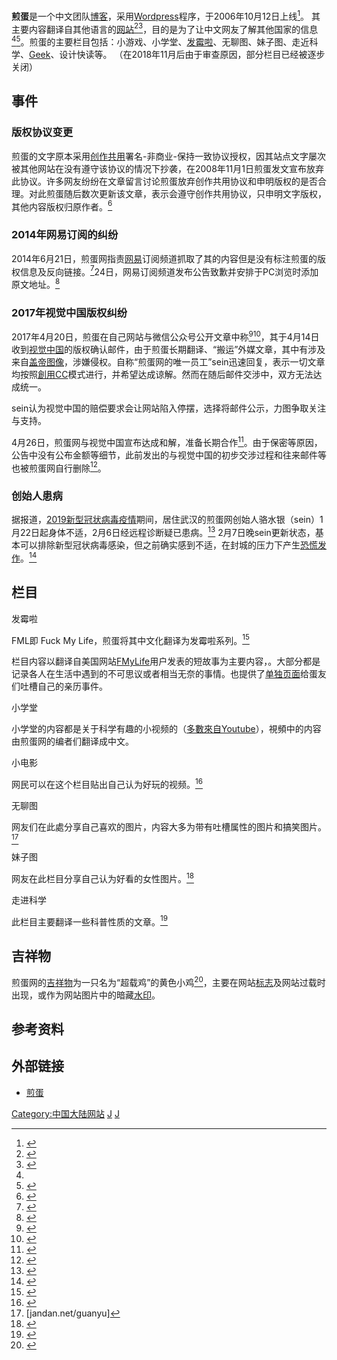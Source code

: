 {{About|一家中文网站|同名食物|煎蛋}}
{{primarysources|time=2014-07-08T16:38:13+00:00}}
{{Infobox website
| name           = 煎蛋
| logo           = jandan-logo.gif
| logo_size      = 150px
| url            = {{URL|http://jandan.net}}
| alexa          = {{as of|2021|3|16}} 国际 5026<br />
{{as of|2021|3|16}} 大陆 550<ref>{{cite web|1=|title=煎蛋在Alexa上的资料|url=http://www.alexa.com/siteinfo/jandan.net|publisher=Alexa|accessdate=2012-03-05|archive-date=2020-07-24|archive-url=https://web.archive.org/web/20200724213919/https://www.alexa.com/siteinfo/jandan.net|dead-url=no}}</ref>
| type           = [[博客|博客]]
| language       = 中文
| launch_date    = {{Start date and age|2006|10|12}}
| current_status = 活跃
}}

'''煎蛋'''是一个中文团队[[博客|博客]]，采用[[Wordpress|Wordpress]]程序，于2006年10月12日上线<ref name="more">{{cite web|title=About|url=http://jandan.net/more|publisher=煎蛋|accessdate=2011-02-13|archive-date=2020-07-24|archive-url=https://web.archive.org/web/20200724213924/http://jandan.net/more|dead-url=no}}</ref>。 其主要内容翻译自其他语言的[[网站|网站]]<ref>{{cite news|author=王晓光|title=煎蛋、网不易和臭豆|url=http://www.bundpic.com/link.php?linkid=768|accessdate=2011-02-13|newspaper=外滩画报|date=2007-08-09|archive-date=2015-09-23|archive-url=https://web.archive.org/web/20150923195239/http://www.bundpic.com/link.php?linkid=768|dead-url=yes}}</ref><ref>{{cite web|author=oioi|title=投稿|url=http://jandan.net/contribute|publisher=煎蛋|accessdate=2011-02-13|deadurl=yes|archiveurl=https://web.archive.org/web/20110218050153/http://jandan.net/contribute|archivedate=2011-02-18|df=}}</ref>，目的是为了让中文网友了解其他国家的信息<ref name="more"/><ref>{{cite news|author=鲁朵雅|title=看过煎蛋后，地球上没有新鲜事|url=http://ccwb.yunnan.cn/html/2009-05/02/content_41062.htm|accessdate=2011-02-13|newspaper=春城晚报|date=2009-05-02|archive-date=2020-07-24|archive-url=https://web.archive.org/web/20200724213942/http://ccwb.yunnan.cn/html/2009-05/02/content_41062.htm|dead-url=no}}</ref>。煎蛋的主要栏目包括：小游戏、小学堂、[[FMyLife|发霉啦]]、无聊图、妹子图、走近科学、[[Geek|Geek]]、设计快读等。
（在2018年11月后由于审查原因，部分栏目已经被逐步关闭）

==事件==
===版权协议变更===
煎蛋的文字原本采用[[创作共用|创作共用]]署名-非商业-保持一致协议授权，因其站点文字屡次被其他网站在没有遵守该协议的情况下抄袭，在2008年11月1日煎蛋发文宣布放弃此协议。许多网友纷纷在文章留言讨论煎蛋放弃创作共用协议和申明版权的是否合理。对此煎蛋随后数次更新该文章，表示会遵守创作共用协议，只申明文字版权，其他内容版权归原作者。<ref name="copyright">{{cite web | url=http://jandan.net/2008/11/01/no-cc.html | title=煎蛋放弃 CC 协议 | accessdate=2011-02-13 | archive-url=https://web.archive.org/web/20110224065418/http://jandan.net/2008/11/01/no-cc.html | archive-date=2011-02-24 | dead-url=yes }}</ref>

===2014年网易订阅的纠纷===
2014年6月21日，煎蛋网指责[[网易|网易]]订阅频道抓取了其的内容但是没有标注煎蛋的版权信息及反向链接。<ref name="jdnetease">{{cite web | url= http://jandan.net/2014/06/21/dy-163.html | title= 请网易公司尊重版权，关闭网易订阅频道 [更新网易公告] | publisher= 煎蛋 | date= 2014-06-21 | accessdate= 2014-07-09 | archive-url= https://web.archive.org/web/20140707224528/http://jandan.net/2014/06/21/dy-163.html | archive-date= 2014-07-07 | dead-url= yes }}</ref>24日，网易订阅频道发布公告致歉并安排于PC浏览时添加原文地址。<ref name="neteasejd">{{cite web | url= http://dy.163.com/article/T1374543275708/9VGLOMQL00964K1K.html | title= 致关爱煎蛋的各位朋友：误会消除啦 煎蛋回来啦！ | publisher= 网易 | date= 2014-06-24 | accessdate= 2014-07-09 | archive-date= 2014-07-14 | archive-url= https://web.archive.org/web/20140714220443/http://dy.163.com/article/T1374543275708/9VGLOMQL00964K1K.html | dead-url= no }}</ref>

===2017年视觉中国版权纠纷===
2017年4月20日，煎蛋在自己网站与微信公众号公开文章中称<ref>{{cite web |url=http://jandan.net/2017/04/20/getty.html |title=被视觉中国索赔图片版权，很难受 |publisher=煎蛋 |date=2017-04-20 |accessdate=2017-04-20 |archiveurl=https://archive.is/20170420092455/http://jandan.net/2017/04/20/getty.html |archivedate=2017-04-20 |deadurl=yes }}</ref><ref>{{cite web | url= http://mp.weixin.qq.com/s/5Ap8xbW2f8nMOEkXci-bhQ | title= 被视觉中国索赔图片版权，很难受 | publisher= 煎蛋，微信公众号 | date= 2017-04-20 | accessdate= 2017-04-20 | archive-date= 2020-07-24 | archive-url= https://web.archive.org/web/20200724214005/https://mp.weixin.qq.com/s/5Ap8xbW2f8nMOEkXci-bhQ | dead-url= no }}</ref>，其于4月14日收到[[视觉中国|视觉中国]]的版权确认邮件，由于煎蛋长期翻译、“搬运”外媒文章，其中有涉及来自[[盖帝图像|盖帝图像]]，涉嫌侵权。自称“煎蛋网的唯一员工”sein迅速回复，表示一切文章均按照[[創用CC|創用CC]]模式进行，并希望达成谅解。然而在随后邮件交涉中，双方无法达成统一。

sein认为视觉中国的赔偿要求会让网站陷入停摆，选择将邮件公示，力图争取关注与支持。

4月26日，煎蛋网与视觉中国宣布达成和解，准备长期合作<ref>{{Cite web |url=http://www.ithome.com/html/it/306418.htm |title=煎蛋网与视觉中国发布联合声明：已达成长期合作 |accessdate=2017-04-27 |work=IT之家 |archiveurl=https://archive.is/20170427070011/http://www.ithome.com/html/it/306418.htm |archivedate=2017-04-27 |deadurl=yes }}</ref>。由于保密等原因，公告中没有公布金额等细节，此前发出的与视觉中国的初步交涉过程和往来邮件等也被煎蛋网自行删除<ref>{{Cite web |url=http://jandan.net/2017/04/26/thanks.html |title=关于图片版权事件，一些想说的话 |accessdate=2017-04-27 |last=煎蛋网 |work=煎蛋网 |archiveurl=https://archive.is/20170426172851/http://jandan.net/2017/04/26/thanks.html |archivedate=2017-04-26 |deadurl=yes }}</ref>。

===创始人患病===
据报道，[[2019新型冠状病毒|2019新型冠状病毒]][[2019新型冠狀病毒疫情|疫情]]期间，居住武汉的煎蛋网创始人骆水银（sein）1月22日起身体不适，2月6日经远程诊断疑已患病。<ref>{{cite news |author1=张帆 |title=煎蛋创始人sein疑似感染新冠肺炎：身体状态很差，已交代后事 |url=https://tech.ifeng.com/c/7trqZntk9Lc |accessdate=2020-02-07 |work=凤凰网 |date=2020-02-07 |archive-date=2020-07-24 |archive-url=https://web.archive.org/web/20200724214017/https://tech.ifeng.com/c/7trqZntk9Lc |dead-url=no }}</ref>
2月7日晚sein更新状态，基本可以排除新型冠状病毒感染，但之前确实感到不适，在封城的压力下产生[[恐慌发作|恐慌发作]]。<ref>{{Cite web|url=http://jandan.net/2020/02/07/bye.html|title=sein @ 2020.02.07 , 06:52 诸君，我可能感染了新冠肺炎 [更新2]|access-date=2020-02-08|archive-url=https://web.archive.org/web/20200209074534/http://jandan.net/2020/02/07/bye.html|archive-date=2020-02-09|dead-url=yes}}</ref>

== 栏目 ==
{{fanpov|段落}}
; 发霉啦
FML即 Fuck My Life，煎蛋将其中文化翻译为发霉啦系列。<ref>{{cite web|author=煎蛋网|url=http://jandan.net/tag/%E5%8F%91%E9%9C%89%E5%95%A6|title=发霉啦|accessdate=2013-07-01|language=zh-hans|archive-date=2020-01-15|archive-url=https://web.archive.org/web/20200115171339/http://jandan.net/tag/%e5%8f%91%e9%9c%89%e5%95%a6|dead-url=no}}</ref>

栏目内容以翻译自美国网站[[FMyLife|FMyLife]]用户发表的短故事为主要内容，{{Citation needed|偶尔翻译VIE DE MERDE（FMyLife的法国姊妹站）内容|time=2011-02-14T13:30:10+00:00}}。大部分都是记录各人在生活中遇到的不可思议或者相当无奈的事情。也提供了[https://web.archive.org/web/20101218013140/http://jandan.net/fml 单独页面]给蛋友们吐槽自己的亲历事件。

; 小学堂
小学堂的内容都是关于科学有趣的小视频的（[[Youtube|多數來自Youtube]]），視頻中的内容由煎蛋网的编者们翻译成中文。

; 小电影
网民可以在这个栏目贴出自己认为好玩的视频。<ref>{{cite web|author=煎蛋网|url=http://jandan.net/v|title=小电影|accessdate=2013-07-01|language=zh-hans|deadurl=yes|archiveurl=https://web.archive.org/web/20130817192754/http://jandan.net/v|archivedate=2013-08-17|df=}}</ref>

; 无聊图
网友们在此處分享自己喜欢的图片，内容大多为带有吐槽属性的图片和搞笑图片。<ref>[jandan.net/guanyu]</ref>

; 妹子图
网友在此栏目分享自己认为好看的女性图片。{{Citation needed|虽然煎蛋网声称对图片尺度有限制，要求符合[[中华人民共和国|中国]]法律法规，但分享过于暴露的黄色图片的现象屡禁不止。|time=2014-07-08T17:28:08+00:00}}<ref>{{cite web|author=煎蛋网|url=http://jandan.net/ooxx|title=妹子图|accessdate=2013-07-01|language=zh-hans|archive-date=2021-04-23|archive-url=https://web.archive.org/web/20210423000743/http://jandan.net/ooxx|dead-url=no}}</ref>

; 走进科学
此栏目主要翻译一些科普性质的文章。<ref>{{cite web|author=煎蛋网|url=http://jandan.net/tag/%E8%B5%B0%E8%BF%9B%E7%A7%91%E5%AD%A6|title=走进科学|accessdate=2013-07-01|language=zh-hans|archive-date=2020-01-15|archive-url=https://web.archive.org/web/20200115130511/http://jandan.net/tag/%E8%B5%B0%E8%BF%9B%E7%A7%91%E5%AD%A6|dead-url=no}}</ref>

==吉祥物==
煎蛋网的[[吉祥物|吉祥物]]为一只名为“超载鸡”的黄色小鸡<ref>{{cite news|title=火爆吉祥物“超载鸡”将空降欢乐谷|url=http://wb.sznews.com/html/2017-01/13/content_3708818.htm|accessdate=2017-01-18|agency=深圳晚报|date=2017年1月13日|archive-date=2020-07-24|archive-url=https://web.archive.org/web/20200724214308/http://wb.sznews.com/html/2017-01/13/content_3708818.htm|dead-url=no}}</ref>，主要在网站[[标志|标志]]及网站过载时出现，或作为网站图片中的暗藏[[水印|水印]]。

== 参考资料 ==
{{reflist|2}}

== 外部链接 ==
* [http://jandan.net 煎蛋] {{Wayback|url=http://jandan.net/ |date=20210422043818 }}

[[Category:中国大陆网站|Category:中国大陆网站]]
[[Category:Web_2.0|J]]
[[Category:网志|J]]